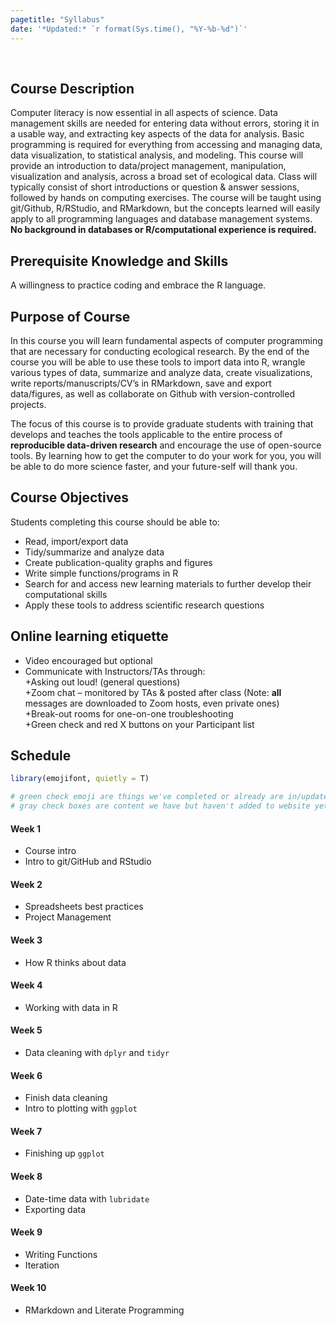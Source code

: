 ```yaml
---
pagetitle: "Syllabus"
date: '*Updated:* `r format(Sys.time(), "%Y-%b-%d")`'
---
```


<br>

## Course Description

Computer literacy is now essential in all aspects of science. Data management skills are needed for entering data without errors, storing it in a usable way, and extracting key aspects of the data for analysis. Basic programming is required for everything from accessing and managing data, data visualization, to statistical analysis, and modeling. This course will provide an introduction to data/project management, manipulation, visualization and analysis, across a broad set of ecological data. Class will typically consist of short introductions or question & answer sessions, followed by hands on computing exercises. The course will be taught using git/Github, R/RStudio, and RMarkdown, but the concepts learned will easily apply to all programming languages and database management systems. **No background in databases or R/computational experience is required.**

## Prerequisite Knowledge and Skills

A willingness to practice coding and embrace the R language.

## Purpose of Course

In this course you will learn fundamental aspects of computer programming that are necessary for conducting ecological research. By the end of the course you will be able to use these tools to import data into R, wrangle various types of data, summarize and analyze data, create visualizations, write reports/manuscripts/CV’s in RMarkdown, save and export data/figures, as well as collaborate on Github with version-controlled projects.  

The focus of this course is to provide graduate students with training that develops and teaches the tools applicable to the entire process of **reproducible data-driven research** and encourage the use of open-source tools. By learning how to get the computer to do your work for you, you will be able to do more science faster, and your future-self will thank you.

## Course Objectives

Students completing this course should be able to:

 - Read, import/export data
 - Tidy/summarize and analyze data
 - Create publication-quality graphs and figures
 - Write simple functions/programs in R
 - Search for and access new learning materials to further develop their computational skills
 - Apply these tools to address scientific research questions

## Online learning etiquette  

 * Video encouraged but optional  
 * Communicate with Instructors/TAs through:  
        +Asking out loud! (general questions)  
        +Zoom chat -- monitored by TAs & posted after class (Note: **all** messages are downloaded to Zoom hosts, even private ones)  
        +Break-out rooms for one-on-one troubleshooting  
        +Green check and red X buttons on your Participant list      

## Schedule

<!-- 
previously used the emo package now using emojifont as it's CRAN ready
devtools::install_github("hadley/emo") 
http://emoji.muan.co/ to look up emoji

/-->

```r

library(emojifont, quietly = T)

# green check emoji are things we've completed or already are in/updated, 
# gray check boxes are content we have but haven't added to website yet
```

#### Week 1
- Course intro
- Intro to git/GitHub and RStudio

#### Week 2
- Spreadsheets best practices
- Project Management
 
#### Week 3
- How R thinks about data

#### Week 4
- Working with data in R

#### Week 5
- Data cleaning with `dplyr` and `tidyr`

#### Week 6
- Finish data cleaning
- Intro to plotting with `ggplot`

#### Week 7
- Finishing up `ggplot`

#### Week 8
- Date-time data with `lubridate`
- Exporting data

#### Week 9
- Writing Functions
- Iteration

#### Week 10
- RMarkdown and Literate Programming
